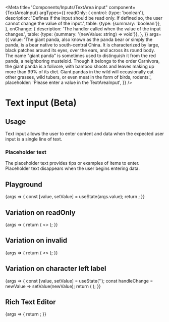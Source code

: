 
<Meta
  title="Components/Inputs/TextArea input"
  component={TextAreaInput}
  argTypes={{
    readOnly: {
      control: {type: 'boolean'},
      description:
        'Defines if the input should be read only. If defined so, the user cannot change the value of the input.',
      table: {type: {summary: 'boolean'}},
    },
    onChange: {
      description: 'The handler called when the value of the input changes.',
      table: {type: {summary: '(newValue: string) => void'}},
    },
  }}
  args={{
    value:
      'The giant panda, also known as the panda bear or simply the panda, is a bear native to south-central China. It is characterized by large, black patches around its eyes, over the ears, and across its round body. The name "giant panda" is sometimes used to distinguish it from the red panda, a neighboring musteloid. Though it belongs to the order Carnivora, the giant panda is a folivore, with bamboo shoots and leaves making up more than 99% of its diet. Giant pandas in the wild will occasionally eat other grasses, wild tubers, or even meat in the form of birds, rodents.',
    placeholder: 'Please enter a value in the TextAreaInput',
  }}
/>

# Text input (Beta)

## Usage

Text input allows the user to enter content and data when the expected user input is a single line of text.

### Placeholder text

The placeholder text provides tips or examples of items to enter. Placeholder text disappears when the user begins entering data.

## Playground

<Canvas>
  <Story name="Standard">
    {args => {
      const [value, setValue] = useState(args.value);
      return <TextAreaInput {...args} value={value} onChange={setValue} />;
    }}
  </Story>
</Canvas>

<ArgsTable story="Standard" />

## Variation on readOnly

<Canvas>
  <Story name="ReadOnly">
    {args => {
      return (
        <>
          <TextAreaInput {...args} readOnly={false} />
          <TextAreaInput {...args} readOnly={true} />
        </>
      );
    }}
  </Story>
</Canvas>

## Variation on invalid

<Canvas>
  <Story name="Invalid">
    {args => {
      return (
        <>
          <TextAreaInput {...args} invalid={false} />
          <TextAreaInput {...args} invalid={true} />
        </>
      );
    }}
  </Story>
</Canvas>

## Variation on character left label

<Canvas>
  <Story name="Character left label">
    {args => {
      const [value, setValue] = useState('');
      const handleChange = newValue => setValue(newValue);
      return (
        <TextAreaInput
          placeholder="Type here to update the character left label"
          value={value}
          onChange={handleChange}
          characterLeftLabel={`${250 - value.length} characters left`}
        />
      );
    }}
  </Story>
</Canvas>

## Rich Text Editor

<Canvas>
  <Story name="Rich Text Editor">
    {args => {
      return <TextAreaInput {...args} isRichTextEditor={true} />;
    }}
  </Story>
</Canvas>
